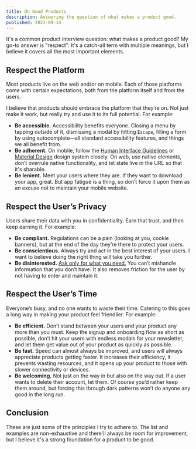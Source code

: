 ```yaml
---
title: On Good Products
description: Answering the question of what makes a product good.
published: 2023-09-14
---
```


It's a common product interview question: what makes a product good? My go-to answer is "respect". It's a catch-all term with multiple meanings, but I believe it covers all the most important elements.

## Respect the Platform

Most products live on the web and/or on mobile. Each of those platforms come with certain expectations, both from the platform itself and from the users.

I believe that products should embrace the platform that they’re on. Not just make it work, but really try and use it to its full potential. For example:

- **Be accessible.** Accessibility benefits everyone. Closing a menu by tapping outside of it, dismissing a modal by hitting `Escape`, filling a form by using autocomplete—all standard accessibility features, and things we all benefit from.
- **Be adherent.** On mobile, follow the [Human Interface Guidelines](https://developer.apple.com/design/human-interface-guidelines/) or [Material Design](https://m3.material.io) design system closely. On web, use native elements, don’t overrule native functionality, and let state live in the URL so that it's sharable.
- **Be lenient.** Meet your users where they are. If they want to download your app, great. But app fatigue is a thing, so don’t force it upon them as an excuse not to maintain your mobile website.

## Respect the User’s Privacy

Users share their data with you in confidentiality. Earn that trust, and then keep earning it. For example:

- **Be compliant.** Regulations can be a pain (looking at you, cookie banners), but at the end of the day they’re there to protect your users.
- **Be conscientious.** Always try and act in the best interest of your users. I want to believe doing the right thing will take you further.
- **Be disinterested.** [Ask only for what you need.](https://en.wikipedia.org/wiki/Principle_of_least_privilege) You can’t mishandle information that you don’t have. It also removes friction for the user by not having to enter and maintain it.

## Respect the User’s Time

Everyone’s busy, and no one wants to waste their time. Catering to this goes a long way in making your product feel friendlier. For example:

- **Be efficient.** Don’t stand between your users and your product any more than you must. Keep the signup and onboarding flow as short as possible, don’t hit your users with endless modals for your newsletter, and let them get value out of your product as quickly as possible.
- **Be fast.** Speed can almost always be improved, and users will always appreciate products getting faster. It increases their efficiency, it prevents wasting resources, and it opens up your product to those with slower connectivity or devices.
- **Be welcoming.** Not just on the way in but also on the way out. If a user wants to delete their account, let them. Of course you’d rather keep them around, but forcing this through dark patterns won’t do anyone any good in the long run.

## Conclusion

These are just some of the principles I try to adhere to. The list and examples are non-exhaustive and there'll always be room for improvement, but I believe it's a strong foundation for a product to be good.
